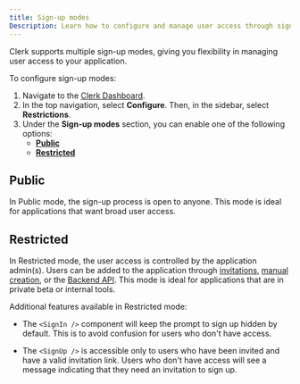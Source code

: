 ```yaml
---
title: Sign-up modes
Description: Learn how to configure and manage user access through sign-up modes in your application.
---
```


Clerk supports multiple sign-up modes, giving you flexibility in managing user access to your application.

To configure sign-up modes:

1. Navigate to the [Clerk Dashboard](https://dashboard.clerkstage.dev/last-active?path=user-authentication/restrictions).
1. In the top navigation, select **Configure**. Then, in the sidebar, select **Restrictions**. 
1. Under the **Sign-up modes** section, you can enable one of the following options: 
    - **[Public](#public)**
    - **[Restricted](#restricted)**

## Public

In Public mode, the sign-up process is open to anyone. This mode is ideal for applications that want broad user access.

## Restricted

In Restricted mode, the user access is controlled by the application admin(s). Users can be added to the application through [invitations](/docs/users/invitations), [manual creation](/docs/users/creating-users), or the [Backend API](/docs/reference/backend-api/tag/Users#operation/CreateUser). This mode is ideal for applications that are in private beta or internal tools.

Additional features available in Restricted mode:

- The `<SignIn />` component will keep the prompt to sign up hidden by default. This is to avoid confusion for users who don't have access.

- The `<SignUp />` is accessible only to users who have been invited and have a valid invitation link. Users who don't have access will see a message indicating that they need an invitation to sign up.
